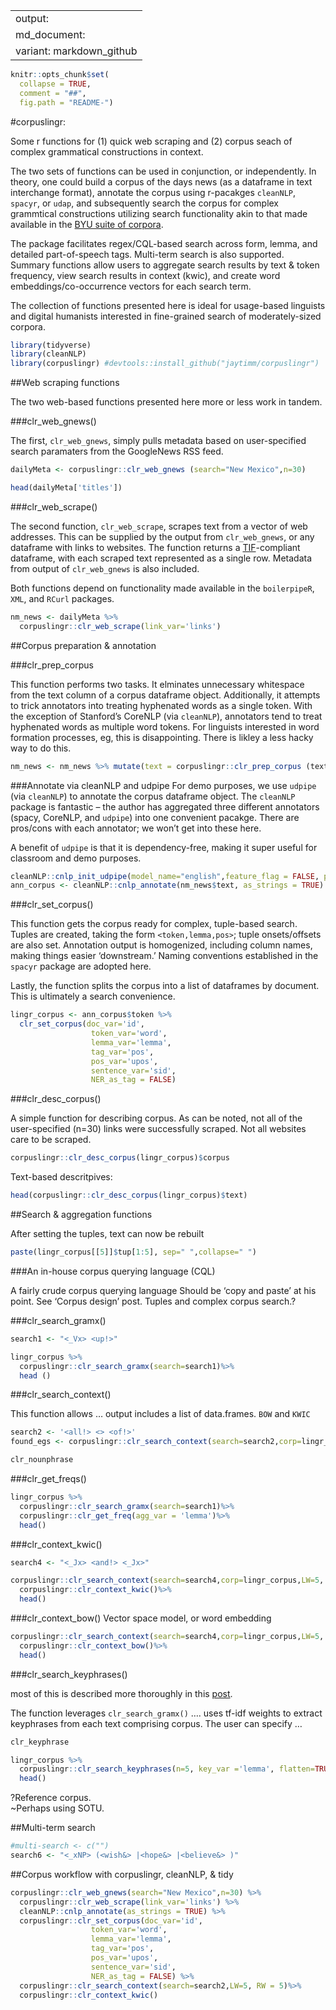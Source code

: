 
---
output:
  md_document:
    variant: markdown_github
---

```r
knitr::opts_chunk$set(
  collapse = TRUE,
  comment = "##",
  fig.path = "README-")
```

#corpuslingr: 

Some r functions for (1) quick web scraping and (2) corpus seach of complex grammatical constructions in context. 

The two sets of functions can be used in conjunction, or independently.  In theory, one could build a corpus of the days news (as a dataframe in text interchange format), annotate the corpus using r-pacakges `cleanNLP`, `spacyr`, or `udap`, and subsequently search the corpus for complex grammtical constructions utilizing search functionality akin to that made available in the [BYU suite of corpora]().

The package facilitates regex/CQL-based search across form, lemma, and detailed part-of-speech tags. Multi-term search is also supported.  Summary functions allow users to aggregate search results by text & token frequency, view search results in context (kwic), and create word embeddings/co-occurrence vectors for each search term. 

The collection of functions presented here is ideal for usage-based linguists and digital humanists interested in fine-grained search of moderately-sized corpora.

```r
library(tidyverse)
library(cleanNLP)
library(corpuslingr) #devtools::install_github("jaytimm/corpuslingr")
```


##Web scraping functions

The two web-based functions presented here more or less work in tandem.  

###clr_web_gnews()

The first, `clr_web_gnews`, simply pulls metadata based on user-specified search paramaters from the GoogleNews RSS feed.  

```r
dailyMeta <- corpuslingr::clr_web_gnews (search="New Mexico",n=30)

head(dailyMeta['titles'])
```


###clr_web_scrape()

The second function, `clr_web_scrape`, scrapes text from a vector of web addresses.  This can be supplied by the output from `clr_web_gnews`, or any dataframe with links to websites.  The function returns a [TIF](https://github.com/ropensci/tif#text-interchange-formats)-compliant dataframe, with each scraped text represented as a single row.  Metadata from output of `clr_web_gnews` is also included.

Both functions depend on functionality made available in the `boilerpipeR`, `XML`, and `RCurl` packages.

```r
nm_news <- dailyMeta %>% 
  corpuslingr::clr_web_scrape(link_var='links')
```


##Corpus preparation & annotation

###clr_prep_corpus

This function performs two tasks.  It elminates unnecessary whitespace from the text column of a corpus dataframe object.  Additionally, it attempts to trick annotators into treating hyphenated words as a single token.  With the exception of Stanford's CoreNLP (via `cleanNLP`), annotators tend to treat hyphenated words as multiple word tokens.  For linguists interested in word formation processes, eg, this is disappointing. There is likley a less hacky way to do this.

```r
nm_news <- nm_news %>% mutate(text = corpuslingr::clr_prep_corpus (text, hyphenate = TRUE))
```


###Annotate via cleanNLP and udpipe
For demo purposes, we use `udpipe` (via `cleanNLP`) to annotate the corpus dataframe object. The `cleanNLP` package is fantastic -- the author has aggregated three different annotators (spacy, CoreNLP, and `udpipe`) into one convenient pacakge.  There are pros/cons with each annotator; we won't get into these here.     

A benefit of `udpipe` is that it is dependency-free, making it super useful for classroom and demo purposes.
 
```r
cleanNLP::cnlp_init_udpipe(model_name="english",feature_flag = FALSE, parser = "none") 
ann_corpus <- cleanNLP::cnlp_annotate(nm_news$text, as_strings = TRUE) 
```


###clr_set_corpus()

This function gets the corpus ready for complex, tuple-based search.  Tuples are created, taking the form `<token,lemma,pos>`; tuple onsets/offsets are also set. Annotation output is homogenized, including column names, making things easier 'downstream.' Naming conventions established in the `spacyr` package are adopted here.    

Lastly, the function splits the corpus into a list of dataframes by document.  This is ultimately a search convenience.

```r
lingr_corpus <- ann_corpus$token %>%
  clr_set_corpus(doc_var='id', 
                  token_var='word', 
                  lemma_var='lemma', 
                  tag_var='pos', 
                  pos_var='upos',
                  sentence_var='sid',
                  NER_as_tag = FALSE)
```


###clr_desc_corpus() 

A simple function for describing corpus. As can be noted, not all of the user-specified (n=30) links were successfully scraped.  Not all websites care to be scraped.
```r
corpuslingr::clr_desc_corpus(lingr_corpus)$corpus
```

Text-based descritpives:
```r
head(corpuslingr::clr_desc_corpus(lingr_corpus)$text)
```



##Search & aggregation functions

After setting the tuples, text can now be rebuilt 
```r
paste(lingr_corpus[[5]]$tup[1:5], sep=" ",collapse=" ")
```


###An in-house corpus querying language (CQL)

A fairly crude corpus querying language
Should be 'copy and paste' at his point. See 'Corpus design' post. Tuples and complex corpus search.?

###clr_search_gramx()
```r
search1 <- "<_Vx> <up!>"

lingr_corpus %>%
  corpuslingr::clr_search_gramx(search=search1)%>%
  head ()
```

###clr_search_context()

This function allows ... output includes a list of data.frames.  `BOW` and `KWIC`

```r
search2 <- '<all!> <> <of!>'
found_egs <- corpuslingr::clr_search_context(search=search2,corp=lingr_corpus,LW=5, RW = 5)
```



```r
clr_nounphrase
```


###clr_get_freqs()
```r
lingr_corpus %>%
  corpuslingr::clr_search_gramx(search=search1)%>%
  corpuslingr::clr_get_freq(agg_var = 'lemma')%>%
  head()
```


###clr_context_kwic()
```r
search4 <- "<_Jx> <and!> <_Jx>"

corpuslingr::clr_search_context(search=search4,corp=lingr_corpus,LW=5, RW = 5)%>%
  corpuslingr::clr_context_kwic()%>%
  head()
```


###clr_context_bow()
Vector space model, or word embedding
```r
corpuslingr::clr_search_context(search=search4,corp=lingr_corpus,LW=5, RW = 5)%>%
  corpuslingr::clr_context_bow()%>%
  head()
```


###clr_search_keyphrases()

most of this is described more thoroughly in this [post](https://www.jtimm.net/blog/keyphrase-extraction-from-a-corpus-of-texts/).

The function leverages `clr_search_gramx()` .... uses tf-idf weights to extract keyphrases from each text comprising corpus.  The user can specify ... 

```r
clr_keyphrase
```



```r
lingr_corpus %>%
  corpuslingr::clr_search_keyphrases(n=5, key_var ='lemma', flatten=TRUE,jitter=TRUE)%>%
  head()
```

?Reference corpus.  
~Perhaps using SOTU.

##Multi-term search

```r
#multi-search <- c("")
search6 <- "<_xNP> (<wish&> |<hope&> |<believe&> )"
```


##Corpus workflow with corpuslingr, cleanNLP, & tidy

```r
corpuslingr::clr_web_gnews(search="New Mexico",n=30) %>%
  corpuslingr::clr_web_scrape(link_var='links') %>%
  cleanNLP::cnlp_annotate(as_strings = TRUE) %>%
  corpuslingr::clr_set_corpus(doc_var='id', 
                  token_var='word', 
                  lemma_var='lemma', 
                  tag_var='pos', 
                  pos_var='upos',
                  sentence_var='sid',
                  NER_as_tag = FALSE) %>%
  corpuslingr::clr_search_context(search=search2,LW=5, RW = 5)%>%
  corpuslingr::clr_context_kwic()
```



